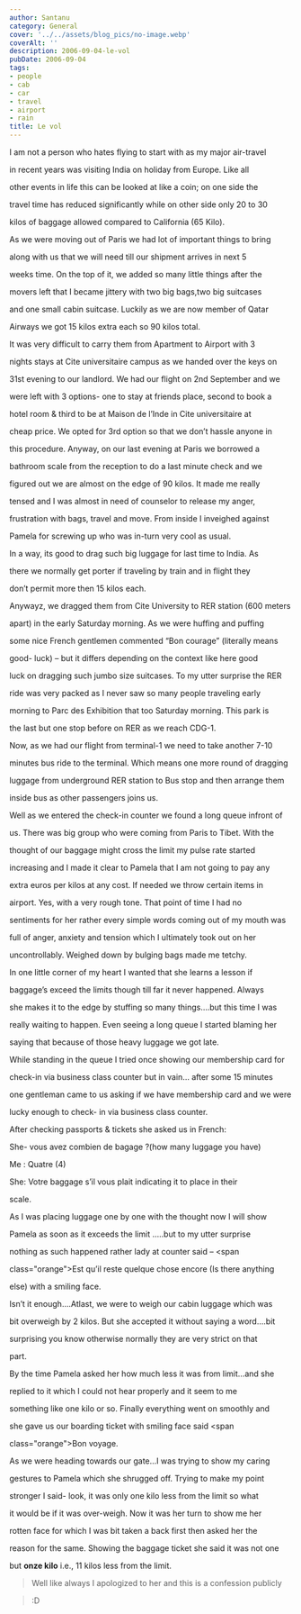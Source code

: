 ```yaml
---
author: Santanu
category: General
cover: '../../assets/blog_pics/no-image.webp'
coverAlt: ''
description: 2006-09-04-le-vol
pubDate: 2006-09-04
tags:
- people
- cab
- car
- travel
- airport
- rain
title: Le vol
---
```


I am not a person who hates flying to start with as my major air-travel

in recent years was visiting India on holiday from Europe. Like all

other events in life this can be looked at like a coin; on one side the

travel time has reduced significantly while on other side only 20 to 30

kilos of baggage allowed compared to California (65 Kilo).



  



As we were moving out of Paris we had lot of important things to bring

along with us that we will need till our shipment arrives in next 5

weeks time. On the top of it, we added so many little things after the

movers left that I became jittery with two big bags,two big suitcases

and one small cabin suitcase. Luckily as we are now member of Qatar

Airways we got 15 kilos extra each so 90 kilos total.  

  







It was very difficult to carry them from Apartment to Airport with 3

nights stays at Cite universitaire campus as we handed over the keys on

31st evening to our landlord. We had our flight on 2nd September and we

were left with 3 options- one to stay at friends place, second to book a

hotel room & third to be at Maison de l’Inde in Cite universitaire at

cheap price. We opted for 3rd option so that we don’t hassle anyone in

this procedure. Anyway, on our last evening at Paris we borrowed a

bathroom scale from the reception to do a last minute check and we

figured out we are almost on the edge of 90 kilos. It made me really

tensed and I was almost in need of counselor to release my anger,

frustration with bags, travel and move. From inside I inveighed against

Pamela for screwing up who was in-turn very cool as usual.



  



In a way, its good to drag such big luggage for last time to India. As

there we normally get porter if traveling by train and in flight they

don’t permit more then 15 kilos each.



  



Anywayz, we dragged them from Cite University to RER station (600 meters

apart) in the early Saturday morning. As we were huffing and puffing

some nice French gentlemen commented “Bon courage” (literally means

good- luck) – but it differs depending on the context like here good

luck on dragging such jumbo size suitcases. To my utter surprise the RER

ride was very packed as I never saw so many people traveling early

morning to Parc des Exhibition that too Saturday morning. This park is

the last but one stop before on RER as we reach CDG-1.



  



Now, as we had our flight from terminal-1 we need to take another 7-10

minutes bus ride to the terminal. Which means one more round of dragging

luggage from underground RER station to Bus stop and then arrange them

inside bus as other passengers joins us.



  



Well as we entered the check-in counter we found a long queue infront of

us. There was big group who were coming from Paris to Tibet. With the

thought of our baggage might cross the limit my pulse rate started

increasing and I made it clear to Pamela that I am not going to pay any

extra euros per kilos at any cost. If needed we throw certain items in

airport. Yes, with a very rough tone. That point of time I had no

sentiments for her rather every simple words coming out of my mouth was

full of anger, anxiety and tension which I ultimately took out on her

uncontrollably. Weighed down by bulging bags made me tetchy.



  



In one little corner of my heart I wanted that she learns a lesson if

baggage’s exceed the limits though till far it never happened. Always

she makes it to the edge by stuffing so many things….but this time I was

really waiting to happen. Even seeing a long queue I started blaming her

saying that because of those heavy luggage we got late.



  



While standing in the queue I tried once showing our membership card for

check-in via business class counter but in vain… after some 15 minutes

one gentleman came to us asking if we have membership card and we were

lucky enough to check- in via business class counter.



After checking passports & tickets she asked us in French:



  



She- vous avez combien de bagage ?(how many luggage you have)



Me : Quatre (4)



She: Votre baggage s’il vous plait indicating it to place in their

scale.



As I was placing luggage one by one with the thought now I will show

Pamela as soon as it exceeds the limit …..but to my utter surprise

nothing as such happened rather lady at counter said – <span

class="orange">Est qu’il reste quelque chose encore (Is there anything

else)</span> with a smiling face.



  



Isn’t it enough….Atlast, we were to weigh our cabin luggage which was

bit overweigh by 2 kilos. But she accepted it without saying a word….bit

surprising you know otherwise normally they are very strict on that

part.



  



By the time Pamela asked her how much less it was from limit…and she

replied to it which I could not hear properly and it seem to me

something like one kilo or so. Finally everything went on smoothly and

she gave us our boarding ticket with smiling face said <span

class="orange">Bon voyage</span>.



  



As we were heading towards our gate…I was trying to show my caring

gestures to Pamela which she shrugged off. Trying to make my point

stronger I said- look, it was only one kilo less from the limit so what

it would be if it was over-weigh. Now it was her turn to show me her

rotten face for which I was bit taken a back first then asked her the

reason for the same. Showing the baggage ticket she said it was not one

but **onze kilo** i.e., 11 kilos less from the limit.



  



> Well like always I apologized to her and this is a confession publicly

> :D